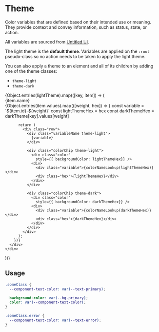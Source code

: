 
<Meta title="foundations/Theme" />

# Theme

Color variables that are defined based on their intended use or meaning. They
provide context and convey information, such as status, state, or action.

All variables are sourced from [Untitled UI](https://www.untitledui.com/components/color-styles).

The light theme is the **default theme**. Variables are applied on the `:root` pseudo-class
so no action needs to be taken to apply the light theme.

You can also apply a theme to an element and all of its children by adding one of the theme classes:

- `theme-light`
- `theme-dark`

<div>
  {Object.entries(lightTheme).map(([key, item]) => (
    <div key={key} style={{ marginBlock: 40 }}>
      <Heading>{item.name}</Heading>
      <div class="list sb-unstyled theme-light">
        {Object.entries(item.values).map(([weight, hex]) => {
          const variable = `${item.id}-${weight}`
          const lightThemeHex = hex
          const darkThemeHex = darkTheme[key].values[weight]

          return (
            <div class="row">
              <div class="variableName theme-light">
                {variable}
              </div>

              <div class="colorChip theme-light">
                <div class="color"
                  style={{ backgroundColor: lightThemeHex}} />
                <div>
                  <div class="variable">{colorNameLookup(lightThemeHex)}</div>
                  <div class="hex">{lightThemeHex}</div>
                </div>
              </div>

              <div class="colorChip theme-dark">
                <div class="color"
                  style={{ backgroundColor: darkThemeHex}} />
                <div>
                  <div class="variable">{colorNameLookup(darkThemeHex)}</div>
                  <div class="hex">{darkThemeHex}</div>
                </div>
              </div>
            </div>
          );
        })}
      </div>
    </div>

))}

</div>

## Usage

```css
.someClass {
  --component-text-color: var(--text-primary);

  background-color: var(--bg-primary);
  color: var(--component-text-color);
}

.someClass.error {
  --component-text-color: var(--text-error);
}
```

<style>
  {`
    .list {
      display: grid;
      gap: 12px;
    }

    .row {
      align-items: center;
      display: grid;
      gap: 12px;
      grid-template-columns: repeat(auto-fit, minmax(140px, 1fr));
    }

    .variableName {
      color: var(--text-primary);
      font: 500 var(--type-text-md);
    }

    .colorChip {
      align-items: center;
      background-color: var(--bg-primary);
      border: 1px solid var(--border-secondary);
      border-radius: 12px;
      color: var(--text-primary);
      display: flex;
      font: var(--type-text-xs);
      gap: 6px;
      padding-block: 4px;
      padding-inline: 4px 12px;
    }

    .colorChip .color {
      aspect-ratio: 1 / 1;
      background-clip: content-box;
      border: 1px solid var(--border-secondary);
      border-radius: 8px;
      flex-shrink: 0;
      padding-block: 4px;
      padding-inline: 4px;
      width: 28px;
    }

    .colorChip .variable {
      color: var(--text-primary);
      font: 500 var(--type-text-sm);
    }

    .colorChip .hex {
      color: var(--text-tertiary);
      font: 400 var(--type-text-xs);
    }
  `}
</style>
